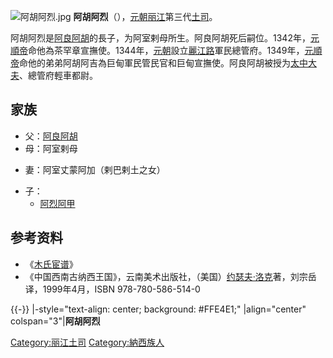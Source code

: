 [[File:阿胡阿烈.jpg|thumb]]
'''阿胡阿烈'''（{{bd|？||？||}}），[[元朝|元朝]][[丽江|丽江]]第三代[[丽江木氏土司|土司]]。

阿胡阿烈是[[阿良阿胡|阿良阿胡]]的長子，为阿室剌母所生。阿良阿胡死后嗣位。1342年，[[元順帝|元順帝]]命他為茶罕章宣撫使。1344年，[[元朝|元朝]]設立[[麗江路|麗江路]]軍民總管府。1349年，[[元順帝|元順帝]]命他的弟弟阿胡阿吉為巨甸軍民管民官和巨甸宣撫使。阿良阿胡被授为[[太中大夫|太中大夫]]、總管府輕車都尉。

==家族==
*父：[[阿良阿胡|阿良阿胡]]
*母：阿室剌母

*妻：阿室丈蒙阿加（剌巴剌土之女）

*子：
**[[阿烈阿甲|阿烈阿甲]]

==参考资料==
*《[[木氏宦谱|木氏宦谱]]》
*《中国西南古纳西王国》，云南美术出版社，（美国）[[约瑟夫·洛克|约瑟夫·洛克]]著，刘宗岳译，1999年4月，ISBN 978-780-586-514-0

{{-}}
{{start box}}
|-style="text-align: center; background: #FFE4E1;"
|align="center" colspan="3"|'''阿胡阿烈'''
{{s-before|[[阿良阿胡|阿良阿胡]]}}
{{s-title|[[丽江土司|丽江土司]]|14世紀中期}}
{{s-after|[[阿烈阿甲|阿烈阿甲]]}}
{{end box}}
{{丽江土司}}
[[Category:丽江土司|Category:丽江土司]]
[[Category:納西族人|Category:納西族人]]